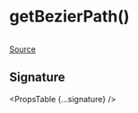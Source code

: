
# getBezierPath()

```ts

```

[Source](https://github.com/wbkd/react-flow/blob/961d1295b4f056dec6532ff785a3cc1de60dc1f6/packages/system/src/utils/edges/bezier-edge.ts#L72)

## Signature

<PropsTable {...signature} />
